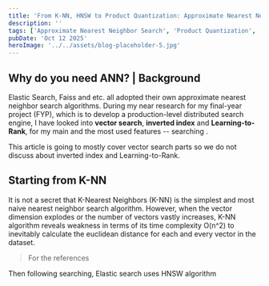 ```yaml
---
title: 'From K-NN, HNSW to Product Quantization: Approximate Nearest Neighbor Search for vector search engines'
description: ''
tags: ['Approximate Nearest Neighbor Search', 'Product Quantization', 'Computer Vision']
pubDate: 'Oct 12 2025'
heroImage: '../../assets/blog-placeholder-5.jpg'
---
```


## Why do you need ANN? | Background

Elastic Search, Faiss and etc. all adopted their own approximate nearest neighbor search algorithms.
During my near research for my final-year project (FYP), which is to develop a production-level distributed search engine,
I have looked into **vector search**, **inverted index** and **Learning-to-Rank**, for my main and the most used features -- searching . 

This article is going to mostly cover vector search parts so we do not discuss about inverted index and Learning-to-Rank.

## Starting from K-NN
It is not a secret that K-Nearest Neighbors (K-NN) is the simplest and most naive nearest neighbor search algorithm.
However, when the vector dimension explodes or the number of vectors vastly increases,
K-NN algorithm reveals weakness in terms of its time complexity O(n^2) to inevitably calculate the euclidean distance for each and every vector in the dataset.

> For the references

Then following searching, Elastic search uses HNSW algorithm


